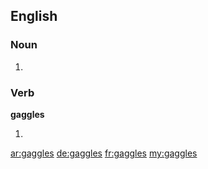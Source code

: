 ==English==

===Noun===
{{head|en}}

# {{plural of|gaggle}}

===Verb===
'''gaggles'''

# {{en-third-person singular of|gaggle}}

[[ar:gaggles]]
[[de:gaggles]]
[[fr:gaggles]]
[[my:gaggles]]